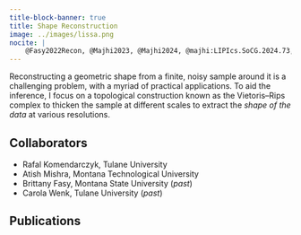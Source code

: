 ```yaml
---
title-block-banner: true
title: Shape Reconstruction
image: ../images/lissa.png
nocite: |
    @Fasy2022Recon, @Majhi2023, @Majhi2024, @majhi:LIPIcs.SoCG.2024.73, @Komendarczyk2024-su
---
```


Reconstructing a geometric shape from a finite, noisy sample around it is a challenging problem, with a myriad of practical applications.
To aid the inference, I focus on a topological construction known as the Vietoris--Rips complex to thicken the sample at different scales to extract the *shape of the data* at various resolutions. 

## Collaborators
- Rafal Komendarczyk, Tulane University
- Atish Mishra, Montana Technological University
- Brittany Fasy, Montana State University (*past*)
- Carola Wenk, Tulane University (*past*)

## Publications
:::{#refs}
:::